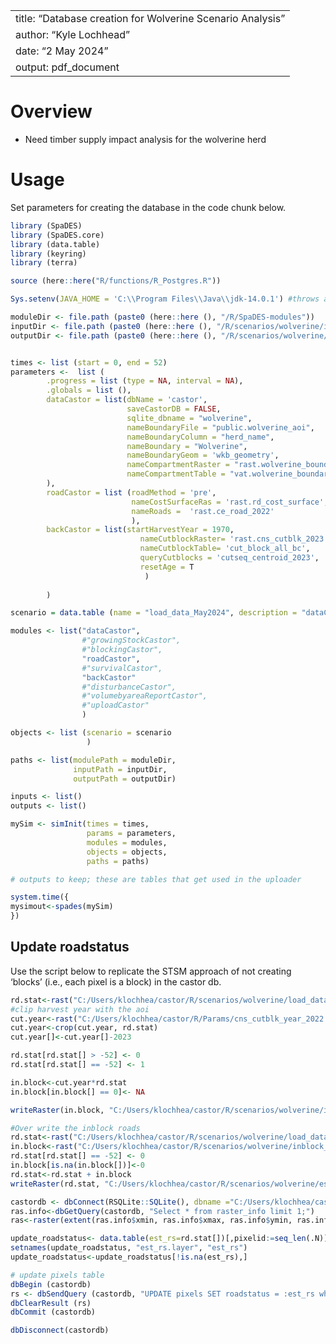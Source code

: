 <!--
Copyright 2020 Province of British Columbia
 
Licensed under the Apache License, Version 2.0 (the "License");
you may not use this file except in compliance with the License.
You may obtain a copy of the License at
 
http://www.apache.org/licenses/LICENSE-2.0
 
Unless required by applicable law or agreed to in writing, software distributed under the License is distributed on an "AS IS" BASIS,
WITHOUT WARRANTIES OR CONDITIONS OF ANY KIND, either express or implied.
See the License for the specific language governing permissions and limitations under the License.-->

---
title: "Database creation for Wolverine Scenario Analysis"
author: "Kyle Lochhead"
date: "2 May 2024"
output: pdf_document
---

# Overview
-	Need timber supply impact analysis for the wolverine herd


# Usage
Set parameters for creating the database in the code chunk below.

```r
library (SpaDES)
library (SpaDES.core)
library (data.table)
library (keyring)
library (terra)

source (here::here("R/functions/R_Postgres.R"))

Sys.setenv(JAVA_HOME = 'C:\\Program Files\\Java\\jdk-14.0.1') #throws an error if pointing to different version of java (i.e., 32 vs 64 bit)

moduleDir <- file.path (paste0 (here::here (), "/R/SpaDES-modules"))
inputDir <- file.path (paste0 (here::here (), "/R/scenarios/wolverine/inputs")) %>% reproducible::checkPath (create = TRUE)
outputDir <- file.path (paste0 (here::here (), "/R/scenarios/wolverine/outputs")) %>% reproducible::checkPath (create = TRUE)


times <- list (start = 0, end = 52)
parameters <-  list (
        .progress = list (type = NA, interval = NA),
        .globals = list (),
        dataCastor = list(dbName = 'castor',
                          saveCastorDB = FALSE,
                          sqlite_dbname = "wolverine", 
                          nameBoundaryFile = "public.wolverine_aoi", 
                          nameBoundaryColumn = "herd_name", 
                          nameBoundary = "Wolverine", 
                          nameBoundaryGeom = 'wkb_geometry',
                          nameCompartmentRaster = "rast.wolverine_boundary", 
                          nameCompartmentTable = "vat.wolverine_boundary" 
        ),
        roadCastor = list (roadMethod = 'pre',
                           nameCostSurfaceRas = 'rast.rd_cost_surface',
                           nameRoads =  'rast.ce_road_2022'
                           ),
        backCastor = list(startHarvestYear = 1970,
                             nameCutblockRaster= 'rast.cns_cutblk_2023', 
                             nameCutblockTable= 'cut_block_all_bc', 
                             queryCutblocks = 'cutseq_centroid_2023',
                             resetAge = T 
                              )
        
        )

scenario = data.table (name = "load_data_May2024", description = "dataCastor output")

modules <- list("dataCastor",
                #"growingStockCastor",
                #"blockingCastor", 
                "roadCastor",
                #"survivalCastor",
                "backCastor"
                #"disturbanceCastor",
                #"volumebyareaReportCastor",
                #"uploadCastor"
                )

objects <- list (scenario = scenario
                 )

paths <- list(modulePath = moduleDir,
              inputPath = inputDir,
              outputPath = outputDir)

inputs <- list()
outputs <- list()

mySim <- simInit(times = times, 
                 params = parameters, 
                 modules = modules,
                 objects = objects,
                 paths = paths)

# outputs to keep; these are tables that get used in the uploader

system.time({
mysimout<-spades(mySim)
})

```

## Update roadstatus
Use the script below to replicate the STSM approach of not creating 'blocks' (i.e., each pixel is a block) in the castor db.

```r
rd.stat<-rast("C:/Users/klochhea/castor/R/scenarios/wolverine/load_data_May2024_Wolverine_pre_status_52.tif")
#clip harvest year with the aoi
cut.year<-rast("C:/Users/klochhea/castor/R/Params/cns_cutblk_year_2022.tif")
cut.year<-crop(cut.year, rd.stat)
cut.year[]<-cut.year[]-2023

rd.stat[rd.stat[] > -52] <- 0
rd.stat[rd.stat[] == -52] <- 1

in.block<-cut.year*rd.stat
in.block[in.block[] == 0]<- NA

writeRaster(in.block, "C:/Users/klochhea/castor/R/scenarios/wolverine/inblock_wolverine.tif")

#Over write the inblock roads
rd.stat<-rast("C:/Users/klochhea/castor/R/scenarios/wolverine/load_data_May2024_Wolverine_pre_status_52.tif")
in.block<-rast("C:/Users/klochhea/castor/R/scenarios/wolverine/inblock_wolverine.tif")
rd.stat[rd.stat[] == -52] <- 0
in.block[is.na(in.block[])]<-0
rd.stat<-rd.stat + in.block
writeRaster(rd.stat, "C:/Users/klochhea/castor/R/scenarios/wolverine/est_roadstatus_wolverine.tif")

castordb <- dbConnect(RSQLite::SQLite(), dbname ="C:/Users/klochhea/castor/R/scenarios/wolverine/wolverine_castordb.sqlite")
ras.info<-dbGetQuery(castordb, "Select * from raster_info limit 1;")
ras<-raster(extent(ras.info$xmin, ras.info$xmax, ras.info$ymin, ras.info$ymax), nrow = ras.info$nrow, ncol = ras.info$ncell/ras.info$nrow, vals =0, crs = 3005)

update_roadstatus<- data.table(est_rs=rd.stat[])[,pixelid:=seq_len(.N)]
setnames(update_roadstatus, "est_rs.layer", "est_rs")
update_roadstatus<-update_roadstatus[!is.na(est_rs),]

# update pixels table 
dbBegin (castordb)
rs <- dbSendQuery (castordb, "UPDATE pixels SET roadstatus = :est_rs where pixelid = :pixelid;", update_roadstatus)
dbClearResult (rs)
dbCommit (castordb)

dbDisconnect(castordb)
```

